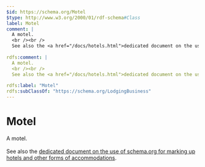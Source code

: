 ```yaml
---
$id: https://schema.org/Motel
$type: http://www.w3.org/2000/01/rdf-schema#Class
label: Motel
comment: |
  A motel.
  <br /><br />
  See also the <a href="/docs/hotels.html">dedicated document on the use of schema.org for marking up hotels and other forms of accommodations</a>.
  
rdfs:comment: |
  A motel.
  <br /><br />
  See also the <a href="/docs/hotels.html">dedicated document on the use of schema.org for marking up hotels and other forms of accommodations</a>.
  
rdfs:label: "Motel"
rdfs:subClassOf: "https://schema.org/LodgingBusiness"
---
```


# Motel

A motel.
<br /><br />
See also the <a href="/docs/hotels.html">dedicated document on the use of schema.org for marking up hotels and other forms of accommodations</a>.


